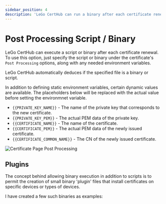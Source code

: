 ```yaml
---
sidebar_position: 4
description: 'LeGo CertHub can run a binary after each certificate renewal.'
---
```


# Post Processing Script / Binary

LeGo CertHub can execute a script or binary after each certificate renewal. To
use this option, just specify the script or binary under the certificate's
`Post Processing` options, along with any needed environment variables.

LeGo CertHub automatically deduces if the specified file is a binary or script.

In addition to defining static environment variables, certain dynamic 
values are available. The placeholders below will be replaced with the 
actual value before setting the environmnet variable.

- `{{PRIVATE_KEY_NAME}}` - The name of the private key that corresponds to the new certificate.
- `{{PRIVATE_KEY_PEM}}` - The actual PEM data of the private key.
- `{{CERTIFICATE_NAME}}` - The name of the certificate.
- `{{CERTIFICATE_PEM}}` - The actual PEM data of the newly issued certificate.
- `{{CERTIFICATE_COMMON_NAME}}` - The CN of the newly issued certificate.

![Certificate Page Post Processing](/img/screenshots/cert_post_process.png)

## Plugins

The concept behind allowing binary execution in addition to scripts is to permit 
the creation of small binary 'plugin' files that install certificates on specific 
devices or types of devices.

I have created a few such binaries as examples:


<DocCardList />

